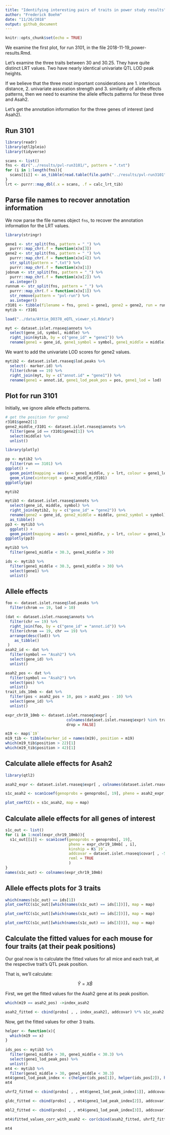 ```yaml
---
title: "Identifying interesting pairs of traits in power study results"
author: "Frederick Boehm"
date: "11/26/2018"
output: github_document
---
```


```r
knitr::opts_chunk$set(echo = TRUE)
```

We examine the first plot, for run 3101, in the file 2018-11-19_power-results.Rmd.

Let's examine the three traits between 30 and 30.25. They have quite distinct LRT values. Two have nearly identical univariate QTL LOD peak heights.

If we believe that the three most important considerations are 1. interlocus distance, 2. univariate assocation strength and 3. similarity of allele effects patterns, then we need to examine the allele effects patterns for these three and Asah2. 

Let's get the annotation information for the three genes of interest (and Asah2).

## Run 3101


```r
library(readr)
library(qtl2pleio)
library(tidyverse)
```

```r
scans <- list()
fns <- dir("../results/pvl-run3101/", pattern = ".txt")
for (i in 1:length(fns)){
  scans[[i]] <- as_tibble(read.table(file.path("../results/pvl-run3101", fns[i])))
}
lrt <- purrr::map_dbl(.x = scans, .f = calc_lrt_tib)
```

## Parse file names to recover annotation information

We now parse the file names object `fns`, to recover the annotation information for the LRT values.

```r
library(stringr)
```

```r
gene1 <- str_split(fns, pattern = "_") %>%
  purrr::map_chr(.f = function(x)x[3])
gene2 <- str_split(fns, pattern = "_") %>%
  purrr::map_chr(.f = function(x)x[4]) %>% 
  str_split(pattern = ".txt") %>%
  purrr::map_chr(.f = function(x)x[1])
jobnum <- str_split(fns, pattern = "_") %>%
  purrr::map_chr(.f = function(x)x[2]) %>%
  as.integer()
runnum <- str_split(fns, pattern = "_") %>%
  purrr::map_chr(.f = function(x)x[1]) %>%
  str_remove(pattern = "pvl-run") %>% 
  as.integer()
r3101 <- tibble(filename = fns, gene1 = gene1, gene2 = gene2, run = runnum, job = jobnum, lrt = lrt)
mytib <- r3101
```

```r
load("../data/Attie_DO378_eQTL_viewer_v1.Rdata")
```

```r
myt <- dataset.islet.rnaseq$annots %>%
  select(gene_id, symbol, middle) %>%
  right_join(mytib, by = c("gene_id" = "gene1")) %>%
  rename(gene1 = gene_id, gene1_symbol = symbol, gene1_middle = middle)
```

We want to add the univariate LOD scores for gene2 values.

```r
mytib2 <- dataset.islet.rnaseq$lod.peaks %>% 
  select(- marker.id) %>%
  filter(chrom == 19) %>%
  right_join(myt, by = c("annot.id" = "gene1")) %>%
  rename(gene1 = annot.id, gene1_lod_peak_pos = pos, gene1_lod = lod)
```

## Plot for run 3101

Initially, we ignore allele effects patterns.

```r
# get the position for gene2
r3101$gene2[1]
gene2_middle_r3101 <- dataset.islet.rnaseq$annots %>%
  filter(gene_id == r3101$gene2[1]) %>%
  select(middle) %>%
  unlist()
```

```r
library(plotly)
```



```r
pp <- mytib2 %>%
  filter(run == 3101) %>%
ggplot() + 
  geom_point(mapping = aes(x = gene1_middle, y = lrt, colour = gene1_lod)) + 
  geom_vline(xintercept = gene2_middle_r3101)
ggplotly(pp)
```


```r
mytib2 
```

```r
mytib3 <- dataset.islet.rnaseq$annots %>%
  select(gene_id, middle, symbol) %>%
  right_join(mytib2, by = c("gene_id" = "gene2")) %>%
  rename(gene2 = gene_id, gene2_middle = middle, gene2_symbol = symbol) %>%
  as_tibble()
pp3 <- mytib3 %>%
  ggplot() + 
  geom_point(mapping = aes(x = gene1_middle, y = lrt, colour = gene1_lod)) + facet_grid(rows = vars(gene2_symbol)) + geom_vline(aes(xintercept = gene2_middle))
ggplotly(pp3)
```

```r
mytib3 %>%
  filter(gene1_middle < 30.3, gene1_middle > 30)
```

```r
ids <- mytib3 %>%
  filter(gene1_middle < 30.3, gene1_middle > 30) %>%
  select(gene1) %>%
  unlist()

```


## Allele effects

```r
foo <- dataset.islet.rnaseq$lod.peaks %>%
  filter(chrom == 19, lod > 10)

(dat <- dataset.islet.rnaseq$annots %>% 
  filter(chr == 19) %>%
  right_join(foo, by = c("gene_id" = "annot.id")) %>%
  filter(chrom == 19, chr == 19) %>%
  arrange(desc(lod)) %>%
    as_tibble()
 )
asah2_id <- dat %>%
  filter(symbol == "Asah2") %>%
  select(gene_id) %>%
  unlist()
```

```r
asah2_pos <- dat %>%
  filter(symbol == "Asah2") %>%
  select(pos) %>%
  unlist()
trait_ids_10mb <- dat %>% 
  filter(pos < asah2_pos + 10, pos > asah2_pos - 10) %>%
  select(gene_id) %>%
  unlist()
```


```r
expr_chr19_10mb <- dataset.islet.rnaseq$expr[ , 
                           colnames(dataset.islet.rnaseq$expr) %in% trait_ids_10mb, 
                           drop = FALSE]
```

```r
m19 <- map$`19`
m19_tib <- tibble(marker_id = names(m19), position = m19)
which(m19_tib$position > 22)[1]
which(m19_tib$position > 42)[1]
```

## Calculate allele effects for Asah2

```r
library(qtl2)
```

```r
asah2_expr <- dataset.islet.rnaseq$expr[ , colnames(dataset.islet.rnaseq$expr) == asah2_id, drop = FALSE]
```


```r
s1c_asah2 <- scan1coef(genoprobs = genoprobs[, 19], pheno = asah2_expr, kinship = K$`19`, addcovar = dataset.islet.rnaseq$covar[ , -5], reml = TRUE)
```

```r
plot_coefCC(x = s1c_asah2, map = map)
```


## Calculate allele effects for all genes of interest

```r
s1c_out <- list()
for (i in 1:ncol(expr_chr19_10mb)){
  s1c_out[[i]] <- scan1coef(genoprobs = genoprobs[, 19], 
                            pheno = expr_chr19_10mb[ , i], 
                            kinship = K$`19`, 
                            addcovar = dataset.islet.rnaseq$covar[ , -5], 
                            reml = TRUE
                            )
}
names(s1c_out) <- colnames(expr_chr19_10mb)
```

## Allele effects plots for 3 traits


```r
which(names(s1c_out) == ids[1])
plot_coefCC(s1c_out[[which(names(s1c_out) == ids[1])]], map = map)
```

```r
plot_coefCC(s1c_out[[which(names(s1c_out) == ids[2])]], map = map)
```

```r
plot_coefCC(s1c_out[[which(names(s1c_out) == ids[3])]], map = map)
```

## Calculate the fitted values for each mouse for four traits (at their peak positions)

Our goal now is to calculate the fitted values for all mice and each trait, at the respective trait's QTL peak position.

That is, we'll calculate: 

$$\hat Y = X\hat B$$

First, we get the fitted values for the Asah2 gene at its peak position.

```r
which(m19 == asah2_pos) ->index_asah2

asah2_fitted <- cbind(probs[ , , index_asah2], addcovar) %*% s1c_asah2[index_asah2, ]
```

Now, get the fitted values for other 3 traits.

```r
helper <- function(x){
  which(m19 == x)
}
  
ids_pos <- mytib3 %>%
  filter(gene1_middle > 30, gene1_middle < 30.3) %>%
  select(gene1_lod_peak_pos) %>%
  unlist()
mt4 <- mytib3 %>%
  filter(gene1_middle > 30, gene1_middle < 30.3)
mt4$gene1_lod_peak_index <- c(helper(ids_pos[1]), helper(ids_pos[2]), helper(ids_pos[3]))
mt4
```

```r
uhrf2_fitted <- cbind(probs[ , , mt4$gene1_lod_peak_index[1]], addcovar) %*% s1c_out[[which(names(s1c_out) == ids[1])]][mt4$gene1_lod_peak_index[1], ]

gldc_fitted <- cbind(probs[ , , mt4$gene1_lod_peak_index[2]], addcovar) %*% s1c_out[[which(names(s1c_out) == ids[2])]][mt4$gene1_lod_peak_index[2], ]

mbl2_fitted <- cbind(probs[ , , mt4$gene1_lod_peak_index[3]], addcovar) %*% s1c_out[[which(names(s1c_out) == ids[3])]][mt4$gene1_lod_peak_index[3], ]

```

```r
mt4$fitted_values_corr_with_asah2 <- cor(cbind(asah2_fitted, uhrf2_fitted, gldc_fitted, mbl2_fitted))[2:4, 1]
```

```r
mt4
```



